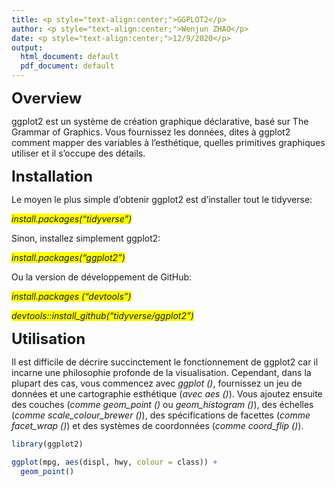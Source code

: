 ```yaml
---
title: <p style="text-align:center;">GGPLOT2</p>
author: <p style="text-align:center;">Wenjun ZHAO</p>
date: <p style="text-align:center;">12/9/2020</p>
output:
  html_document: default
  pdf_document: default
---
```


<span style="font-size:24px;"> **Overview**</span>

ggplot2 est un système de création graphique déclarative, basé sur The Grammar of Graphics. Vous fournissez les données, dites à ggplot2 comment mapper des variables à l'esthétique, quelles primitives graphiques utiliser et il s'occupe des détails.

<span style="font-size:24px;"> **Installation**</span>

Le moyen le plus simple d'obtenir ggplot2 est d'installer tout le tidyverse:

<span style="background-color:yellow;">*install.packages("tidyverse")*</span>

Sinon, installez simplement ggplot2:

<span style="background-color:yellow;">*install.packages("ggplot2")*</span>

Ou la version de développement de GitHub:

<span style="background-color:yellow;">*install.packages ("devtools")*</span>

<span style="background-color:yellow;">*devtools::install_github("tidyverse/ggplot2")*</span>

<span style="font-size:24px;"> **Utilisation**</span>

Il est difficile de décrire succinctement le fonctionnement de ggplot2 car il incarne une philosophie profonde de la visualisation. Cependant, dans la plupart des cas, vous commencez avec *ggplot ()*, fournissez un jeu de données et une cartographie esthétique (*avec aes ()*). Vous ajoutez ensuite des couches (*comme geom_point ()* ou *geom_histogram ()*), des échelles (*comme scale_colour_brewer ()*), des spécifications de facettes (*comme facet_wrap ()*) et des systèmes de coordonnées (*comme coord_flip ()*).


```r
library(ggplot2)

ggplot(mpg, aes(displ, hwy, colour = class)) + 
  geom_point()
```

